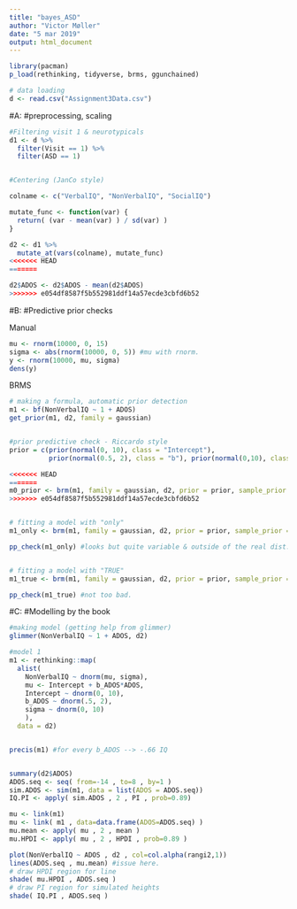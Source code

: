 ```yaml
---
title: "bayes_ASD"
author: "Victor Møller"
date: "5 mar 2019"
output: html_document
---
```


```r

library(pacman)
p_load(rethinking, tidyverse, brms, ggunchained)

# data loading
d <- read.csv("Assignment3Data.csv")

```


#A: 
#preprocessing, scaling

```r
#Filtering visit 1 & neurotypicals 
d1 <- d %>%
  filter(Visit == 1) %>%
  filter(ASD == 1)


#Centering (JanCo style)

colname <- c("VerbalIQ", "NonVerbalIQ", "SocialIQ")

mutate_func <- function(var) {
  return( (var - mean(var) ) / sd(var) )
}

d2 <- d1 %>%
  mutate_at(vars(colname), mutate_func)
<<<<<<< HEAD
=======

d2$ADOS <- d2$ADOS - mean(d2$ADOS)
>>>>>>> e054df8587f5b552981ddf14a57ecde3cbfd6b52
```


#B:
#Predictive prior checks

Manual
```r
mu <- rnorm(10000, 0, 15)
sigma <- abs(rnorm(10000, 0, 5)) #mu with rnorm. 
y <- rnorm(10000, mu, sigma)
dens(y) 
```


BRMS
```r
# making a formula, automatic prior detection
m1 <- bf(NonVerbalIQ ~ 1 + ADOS)
get_prior(m1, d2, family = gaussian) 


#prior predictive check - Riccardo style 
prior = c(prior(normal(0, 10), class = "Intercept"), 
          prior(normal(0.5, 2), class = "b"), prior(normal(0,10), class = "sigma"))

<<<<<<< HEAD
=======
m0_prior <- brm(m1, family = gaussian, d2, prior = prior, sample_prior = "only", chain = 1, iter = 500)  
>>>>>>> e054df8587f5b552981ddf14a57ecde3cbfd6b52


# fitting a model with "only"
m1_only <- brm(m1, family = gaussian, d2, prior = prior, sample_prior = "only", chain = 1, iter = 500)

pp_check(m1_only) #looks but quite variable & outside of the real dist. 


# fitting a model with "TRUE"
m1_true <- brm(m1, family = gaussian, d2, prior = prior, sample_prior = TRUE, chain = 1, iter = 500)

pp_check(m1_true) #not too bad. 

```


#C:
#Modelling by the book

```r
#making model (getting help from glimmer)
glimmer(NonVerbalIQ ~ 1 + ADOS, d2)

#model 1
m1 <- rethinking::map(
  alist(
    NonVerbalIQ ~ dnorm(mu, sigma),
    mu <- Intercept + b_ADOS*ADOS,
    Intercept ~ dnorm(0, 10),
    b_ADOS ~ dnorm(.5, 2),
    sigma ~ dnorm(0, 10)
    ),
  data = d2)


precis(m1) #for every b_ADOS --> -.66 IQ 


summary(d2$ADOS)
ADOS.seq <- seq( from=-14 , to=8 , by=1 )
sim.ADOS <- sim(m1, data = list(ADOS = ADOS.seq))
IQ.PI <- apply( sim.ADOS , 2 , PI , prob=0.89)

mu <- link(m1)
mu <- link( m1 , data=data.frame(ADOS=ADOS.seq) )
mu.mean <- apply( mu , 2 , mean )
mu.HPDI <- apply( mu , 2 , HPDI , prob=0.89 )

plot(NonVerbalIQ ~ ADOS , d2 , col=col.alpha(rangi2,1))
lines(ADOS.seq , mu.mean) #issue here. 
# draw HPDI region for line
shade( mu.HPDI , ADOS.seq )
# draw PI region for simulated heights
shade( IQ.PI , ADOS.seq ) 

```

